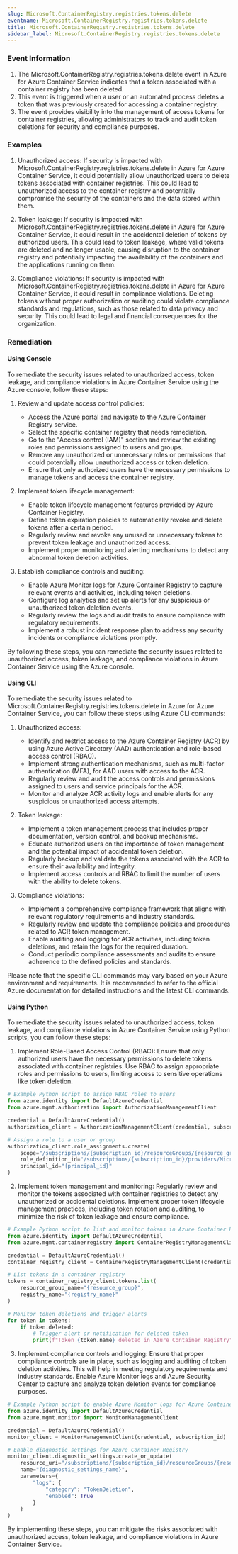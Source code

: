 ```yaml
--- 
slug: Microsoft.ContainerRegistry.registries.tokens.delete
eventname: Microsoft.ContainerRegistry.registries.tokens.delete
title: Microsoft.ContainerRegistry.registries.tokens.delete
sidebar_label: Microsoft.ContainerRegistry.registries.tokens.delete
---
```

                       
### Event Information

1. The Microsoft.ContainerRegistry.registries.tokens.delete event in Azure for Azure Container Service indicates that a token associated with a container registry has been deleted.
2. This event is triggered when a user or an automated process deletes a token that was previously created for accessing a container registry.
3. The event provides visibility into the management of access tokens for container registries, allowing administrators to track and audit token deletions for security and compliance purposes.


### Examples

1. Unauthorized access: If security is impacted with Microsoft.ContainerRegistry.registries.tokens.delete in Azure for Azure Container Service, it could potentially allow unauthorized users to delete tokens associated with container registries. This could lead to unauthorized access to the container registry and potentially compromise the security of the containers and the data stored within them.

2. Token leakage: If security is impacted with Microsoft.ContainerRegistry.registries.tokens.delete in Azure for Azure Container Service, it could result in the accidental deletion of tokens by authorized users. This could lead to token leakage, where valid tokens are deleted and no longer usable, causing disruption to the container registry and potentially impacting the availability of the containers and the applications running on them.

3. Compliance violations: If security is impacted with Microsoft.ContainerRegistry.registries.tokens.delete in Azure for Azure Container Service, it could result in compliance violations. Deleting tokens without proper authorization or auditing could violate compliance standards and regulations, such as those related to data privacy and security. This could lead to legal and financial consequences for the organization.

### Remediation

#### Using Console

To remediate the security issues related to unauthorized access, token leakage, and compliance violations in Azure Container Service using the Azure console, follow these steps:

1. Review and update access control policies:
   - Access the Azure portal and navigate to the Azure Container Registry service.
   - Select the specific container registry that needs remediation.
   - Go to the "Access control (IAM)" section and review the existing roles and permissions assigned to users and groups.
   - Remove any unauthorized or unnecessary roles or permissions that could potentially allow unauthorized access or token deletion.
   - Ensure that only authorized users have the necessary permissions to manage tokens and access the container registry.

2. Implement token lifecycle management:
   - Enable token lifecycle management features provided by Azure Container Registry.
   - Define token expiration policies to automatically revoke and delete tokens after a certain period.
   - Regularly review and revoke any unused or unnecessary tokens to prevent token leakage and unauthorized access.
   - Implement proper monitoring and alerting mechanisms to detect any abnormal token deletion activities.

3. Establish compliance controls and auditing:
   - Enable Azure Monitor logs for Azure Container Registry to capture relevant events and activities, including token deletions.
   - Configure log analytics and set up alerts for any suspicious or unauthorized token deletion events.
   - Regularly review the logs and audit trails to ensure compliance with regulatory requirements.
   - Implement a robust incident response plan to address any security incidents or compliance violations promptly.

By following these steps, you can remediate the security issues related to unauthorized access, token leakage, and compliance violations in Azure Container Service using the Azure console.

#### Using CLI

To remediate the security issues related to Microsoft.ContainerRegistry.registries.tokens.delete in Azure for Azure Container Service, you can follow these steps using Azure CLI commands:

1. Unauthorized access:
   - Identify and restrict access to the Azure Container Registry (ACR) by using Azure Active Directory (AAD) authentication and role-based access control (RBAC).
   - Implement strong authentication mechanisms, such as multi-factor authentication (MFA), for AAD users with access to the ACR.
   - Regularly review and audit the access controls and permissions assigned to users and service principals for the ACR.
   - Monitor and analyze ACR activity logs and enable alerts for any suspicious or unauthorized access attempts.

2. Token leakage:
   - Implement a token management process that includes proper documentation, version control, and backup mechanisms.
   - Educate authorized users on the importance of token management and the potential impact of accidental token deletion.
   - Regularly backup and validate the tokens associated with the ACR to ensure their availability and integrity.
   - Implement access controls and RBAC to limit the number of users with the ability to delete tokens.

3. Compliance violations:
   - Implement a comprehensive compliance framework that aligns with relevant regulatory requirements and industry standards.
   - Regularly review and update the compliance policies and procedures related to ACR token management.
   - Enable auditing and logging for ACR activities, including token deletions, and retain the logs for the required duration.
   - Conduct periodic compliance assessments and audits to ensure adherence to the defined policies and standards.

Please note that the specific CLI commands may vary based on your Azure environment and requirements. It is recommended to refer to the official Azure documentation for detailed instructions and the latest CLI commands.

#### Using Python

To remediate the security issues related to unauthorized access, token leakage, and compliance violations in Azure Container Service using Python scripts, you can follow these steps:

1. Implement Role-Based Access Control (RBAC): Ensure that only authorized users have the necessary permissions to delete tokens associated with container registries. Use RBAC to assign appropriate roles and permissions to users, limiting access to sensitive operations like token deletion.

```python
# Example Python script to assign RBAC roles to users
from azure.identity import DefaultAzureCredential
from azure.mgmt.authorization import AuthorizationManagementClient

credential = DefaultAzureCredential()
authorization_client = AuthorizationManagementClient(credential, subscription_id)

# Assign a role to a user or group
authorization_client.role_assignments.create(
    scope="/subscriptions/{subscription_id}/resourceGroups/{resource_group}/providers/Microsoft.ContainerRegistry/registries/{registry_name}",
    role_definition_id="/subscriptions/{subscription_id}/providers/Microsoft.Authorization/roleDefinitions/{role_definition_id}",
    principal_id="{principal_id}"
)
```

2. Implement token management and monitoring: Regularly review and monitor the tokens associated with container registries to detect any unauthorized or accidental deletions. Implement proper token lifecycle management practices, including token rotation and auditing, to minimize the risk of token leakage and ensure compliance.

```python
# Example Python script to list and monitor tokens in Azure Container Registry
from azure.identity import DefaultAzureCredential
from azure.mgmt.containerregistry import ContainerRegistryManagementClient

credential = DefaultAzureCredential()
container_registry_client = ContainerRegistryManagementClient(credential, subscription_id)

# List tokens in a container registry
tokens = container_registry_client.tokens.list(
    resource_group_name="{resource_group}",
    registry_name="{registry_name}"
)

# Monitor token deletions and trigger alerts
for token in tokens:
    if token.deleted:
        # Trigger alert or notification for deleted token
        print(f"Token {token.name} deleted in Azure Container Registry")
```

3. Implement compliance controls and logging: Ensure that proper compliance controls are in place, such as logging and auditing of token deletion activities. This will help in meeting regulatory requirements and industry standards. Enable Azure Monitor logs and Azure Security Center to capture and analyze token deletion events for compliance purposes.

```python
# Example Python script to enable Azure Monitor logs for Azure Container Registry
from azure.identity import DefaultAzureCredential
from azure.mgmt.monitor import MonitorManagementClient

credential = DefaultAzureCredential()
monitor_client = MonitorManagementClient(credential, subscription_id)

# Enable diagnostic settings for Azure Container Registry
monitor_client.diagnostic_settings.create_or_update(
    resource_uri="/subscriptions/{subscription_id}/resourceGroups/{resource_group}/providers/Microsoft.ContainerRegistry/registries/{registry_name}",
    name="{diagnostic_settings_name}",
    parameters={
        "logs": {
            "category": "TokenDeletion",
            "enabled": True
        }
    }
)
```

By implementing these steps, you can mitigate the risks associated with unauthorized access, token leakage, and compliance violations in Azure Container Service.


 